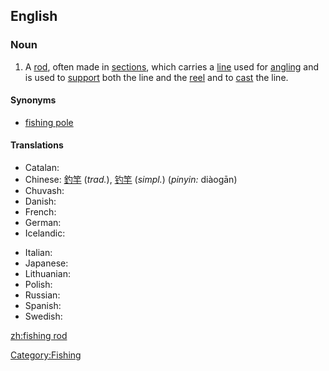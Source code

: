==English==
{{wikipedia}}
===Noun===
{{en-noun|sg=[[fishing]] [[rod]]}}

# A [[rod]], often made in [[sections]], which carries a [[line]] used for [[angling]] and is used to [[support]] both the line and the [[reel]] and to [[cast]] the line.

====Synonyms====
*[[fishing pole]]

====Translations====
{{trans-top|rod used for angling}}
* Catalan: {{t+|ca|canya de pescar|f}}
* Chinese: [[釣竿]] (''trad.''), [[钓竿]] (''simpl.'') (''pinyin:'' diàogān)
* Chuvash: {{t+|cv|вăлта}}
* Danish: {{t+|da|fiskestang|c}}
* French: {{t+|fr|canne à pêche|f}}
* German: {{tr+|Angelrute|f}}
* Icelandic: {{t+|is|veiðistöng|f}}
{{trans-mid}}
* Italian: {{t+|it|canna da pesca|f}}
* Japanese: {{t+|ja|釣り竿|tr=tsurizao|sc=Jpan}}
* Lithuanian: {{t+|lt|meškerė}}
* Polish: {{t+|pl|wędka|f}}
* Russian: {{t+|ru|удочка}}
* Spanish: {{t+|es|caña de pesca|f}}
* Swedish: {{t+|sv|fiskespö|c}}
{{trans-bottom}}

[[Category:Fishing]]

[[zh:fishing rod]]